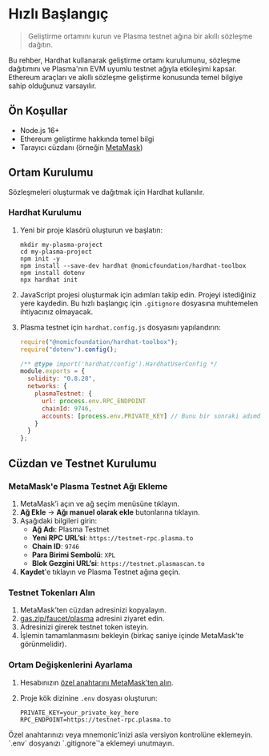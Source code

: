 # Hızlı Başlangıç

> Geliştirme ortamını kurun ve Plasma testnet ağına bir akıllı sözleşme dağıtın.

Bu rehber, Hardhat kullanarak geliştirme ortamı kurulumunu, sözleşme dağıtımını ve Plasma'nın EVM uyumlu testnet ağıyla etkileşimi kapsar. Ethereum araçları ve akıllı sözleşme geliştirme konusunda temel bilgiye sahip olduğunuz varsayılır.

## Ön Koşullar

* Node.js 16+
* Ethereum geliştirme hakkında temel bilgi
* Tarayıcı cüzdanı (örneğin [MetaMask](https://metamask.io/))

## Ortam Kurulumu

Sözleşmeleri oluşturmak ve dağıtmak için Hardhat kullanılır.

### Hardhat Kurulumu

1. Yeni bir proje klasörü oluşturun ve başlatın:

   ```shell
   mkdir my-plasma-project
   cd my-plasma-project
   npm init -y
   npm install --save-dev hardhat @nomicfoundation/hardhat-toolbox
   npm install dotenv
   npx hardhat init
   ```
2. JavaScript projesi oluşturmak için adımları takip edin. Projeyi istediğiniz yere kaydedin. Bu hızlı başlangıç için `.gitignore` dosyasına muhtemelen ihtiyacınız olmayacak.
3. Plasma testnet için `hardhat.config.js` dosyasını yapılandırın:

   ```javascript
   require("@nomicfoundation/hardhat-toolbox");
   require("dotenv").config();

   /** @type import('hardhat/config').HardhatUserConfig */
   module.exports = {
     solidity: "0.8.28",
     networks: {
       plasmaTestnet: {
         url: process.env.RPC_ENDPOINT
         chainId: 9746,
         accounts: [process.env.PRIVATE_KEY] // Bunu bir sonraki adımda ayarlayacağız.
       }
     }
   };
   ```

## Cüzdan ve Testnet Kurulumu

### MetaMask'e Plasma Testnet Ağı Ekleme

1. MetaMask’i açın ve ağ seçim menüsüne tıklayın.
2. **Ağ Ekle** → **Ağı manuel olarak ekle** butonlarına tıklayın.
3. Aşağıdaki bilgileri girin:
   * **Ağ Adı**: Plasma Testnet
   * **Yeni RPC URL’si**: `https://testnet-rpc.plasma.to`
   * **Chain ID**: `9746`
   * **Para Birimi Sembolü**: `XPL`
   * **Blok Gezgini URL’si**: `https://testnet.plasmascan.to`
4. **Kaydet**'e tıklayın ve Plasma Testnet ağına geçin.

### Testnet Tokenları Alın

1. MetaMask’ten cüzdan adresinizi kopyalayın.
2. [gas.zip/faucet/plasma](https://gas.zip/faucet/plasma) adresini ziyaret edin.
3. Adresinizi girerek testnet token isteyin.
4. İşlemin tamamlanmasını bekleyin (birkaç saniye içinde MetaMask’te görünmelidir).

### Ortam Değişkenlerini Ayarlama

1. Hesabınızın [özel anahtarını MetaMask’ten alın](https://support.metamask.io/configure/accounts/how-to-export-an-accounts-private-key/).
2. Proje kök dizinine `.env` dosyası oluşturun:

   ```shell
   PRIVATE_KEY=your_private_key_here
   RPC_ENDPOINT=https://testnet-rpc.plasma.to
   ```

<Warning>
  Özel anahtarınızı veya mnemonic'inizi asla versiyon kontrolüne eklemeyin. `.env` dosyanızı `.gitignore`'a eklemeyi unutmayın.
</Warning>
